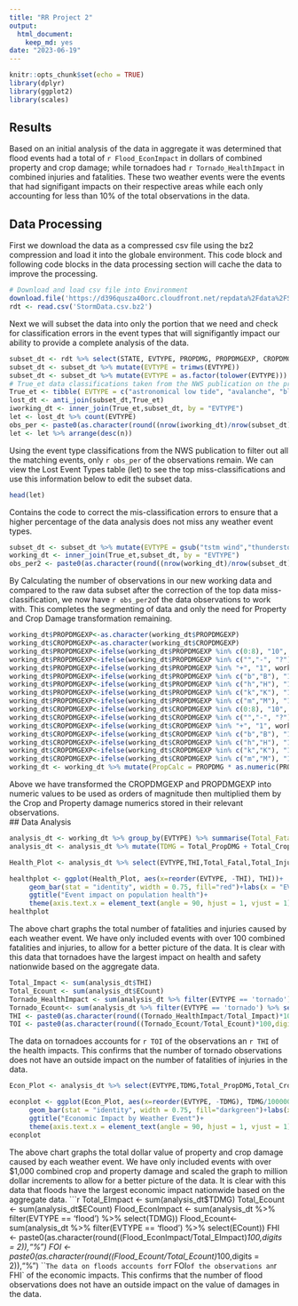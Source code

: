 ```yaml
---
title: "RR Project 2"
output: 
  html_document: 
    keep_md: yes
date: "2023-06-19"
---
```


```r
knitr::opts_chunk$set(echo = TRUE)
library(dplyr)
library(ggplot2)
library(scales)
```
## Results
Based on an initial analysis of the data in aggregate it was determined that flood events had a total of `r Flood_EconImpact` in dollars of combined property and crop damage; while tornadoes had `r Tornado_HealthImpact` in combined injuries and fatalities. These two weather events were the events that had signifigant impacts on their respective areas while each only accounting for less than 10% of the total observations in the data. 

## Data Processing

First we download the data as a compressed csv file using the bz2 compression and load it into the globale environment. This code block and following code blocks in the data processing section will cache the data to improve the processing.

```r
# Download and load csv file into Environment
download.file('https://d396qusza40orc.cloudfront.net/repdata%2Fdata%2FStormData.csv.bz2','./StormData.csv.bz2')
rdt <- read.csv('StormData.csv.bz2')
```

Next we will subset the data into only the portion that we need and check for classification errors in the event types that will signifigantly impact our ability to provide a complete analysis of the data.

```r
subset_dt <- rdt %>% select(STATE, EVTYPE, PROPDMG, PROPDMGEXP, CROPDMG, CROPDMGEXP, FATALITIES, INJURIES)
subset_dt <- subset_dt %>% mutate(EVTYPE = trimws(EVTYPE))
subset_dt <- subset_dt %>% mutate(EVTYPE = as.factor(tolower(EVTYPE)))
# True_et data classifications taken from the NWS publication on the preperation of data.
True_et <- tibble( EVTYPE = c("astronomical low tide", "avalanche", "blizzard", "coastal flood", "cold/wind chill", "debris flow","dense fog",'dense smoke', "drought", "dust devil", "dust storm", "excessive heat", "extreme cold/wind chill", "flash flood", "flood", "freezing fog", "frost/freeze", "funnel cloud","hail", "heat", "heavy rain", "heavy snow", "high surf", "high wind", "hurricane/typhoon", "ice storm", "lakeshore flood", "lake-effect snow", "lightning", "marine hail", "marine high wind", "marine strong wind", "marine thunderstorm wind", "rip current", "seiche", "sleet", "storm tide","strong wind", "thunderstorm wind", "tornado", "tropical depression", "tropical storm","tsunami", "volcanic ash", "waterspout", "wildfire", "winter storm", "winter weather"))
lost_dt <- anti_join(subset_dt,True_et)
iworking_dt <- inner_join(True_et,subset_dt, by = "EVTYPE")
let <- lost_dt %>% count(EVTYPE)
obs_per <- paste0(as.character(round((nrow(iworking_dt)/nrow(subset_dt))*100, digits = 2)),"%")
let <- let %>% arrange(desc(n))

```

Using the event type classifications from the NWS publication to filter out all the matching events, only `r obs_per` of the observations remain. We can view the Lost Event Types table (let) to see the top miss-classifications and use this information below to edit the subset data.
```r
head(let)
```

Contains the code to correct the mis-classification errors to ensure that a higher percentage of the data analysis does not miss any weather event types. 
```r
subset_dt <- subset_dt %>% mutate(EVTYPE = gsub("tstm wind","thunderstorm wind",EVTYPE))
working_dt <- inner_join(True_et,subset_dt, by = "EVTYPE")
obs_per2 <- paste0(as.character(round((nrow(working_dt)/nrow(subset_dt))*100, digits = 2)),"%")
```
By Calculating the number of observations in our new working data and compared to the raw data subset after the correction of the top data miss-classification, we now have `r obs_per2`of the data observations to work with. This completes the segmenting of data and only the need for Property and Crop Damage transformation remaining. 
```r
working_dt$PROPDMGEXP<-as.character(working_dt$PROPDMGEXP)
working_dt$CROPDMGEXP<-as.character(working_dt$CROPDMGEXP)
working_dt$PROPDMGEXP<-ifelse(working_dt$PROPDMGEXP %in% c(0:8), "10", working_dt$PROPDMGEXP)
working_dt$PROPDMGEXP<-ifelse(working_dt$PROPDMGEXP %in% c("","-", "?"), "0", working_dt$PROPDMGEXP)
working_dt$PROPDMGEXP<-ifelse(working_dt$PROPDMGEXP %in% "+", "1", working_dt$PROPDMGEXP)
working_dt$PROPDMGEXP<-ifelse(working_dt$PROPDMGEXP %in% c("b","B"), "1000000000", working_dt$PROPDMGEXP)
working_dt$PROPDMGEXP<-ifelse(working_dt$PROPDMGEXP %in% c("h","H"), "100", working_dt$PROPDMGEXP)
working_dt$PROPDMGEXP<-ifelse(working_dt$PROPDMGEXP %in% c("k","K"), "1000", working_dt$PROPDMGEXP)
working_dt$PROPDMGEXP<-ifelse(working_dt$PROPDMGEXP %in% c("m","M"), "1000000", working_dt$PROPDMGEXP)
working_dt$CROPDMGEXP<-ifelse(working_dt$CROPDMGEXP %in% c(0:8), "10", working_dt$CROPDMGEXP)
working_dt$CROPDMGEXP<-ifelse(working_dt$CROPDMGEXP %in% c("","-", "?"), "0", working_dt$CROPDMGEXP)
working_dt$CROPDMGEXP<-ifelse(working_dt$CROPDMGEXP %in% "+", "1", working_dt$CROPDMGEXP)
working_dt$CROPDMGEXP<-ifelse(working_dt$CROPDMGEXP %in% c("b","B"), "1000000000", working_dt$CROPDMGEXP)
working_dt$CROPDMGEXP<-ifelse(working_dt$CROPDMGEXP %in% c("h","H"), "100", working_dt$CROPDMGEXP)
working_dt$CROPDMGEXP<-ifelse(working_dt$CROPDMGEXP %in% c("k","K"), "1000", working_dt$CROPDMGEXP)
working_dt$CROPDMGEXP<-ifelse(working_dt$CROPDMGEXP %in% c("m","M"), "1000000", working_dt$CROPDMGEXP)
working_dt <- working_dt %>% mutate(PropCalc = PROPDMG * as.numeric(PROPDMGEXP), CropCalc = CROPDMG * as.numeric(CROPDMGEXP))
```
Above we have transformed the CROPDMGEXP and PROPDMGEXP into numeric values to be used as orders of magnitude then multiplied them by the Crop and Property damage numerics stored in their relevant observations.  
## Data Analysis

```r
analysis_dt <- working_dt %>% group_by(EVTYPE) %>% summarise(Total_Fatal = sum(FATALITIES, na.rm = TRUE), Total_Injuries = sum(INJURIES, na.rm = TRUE), Total_PropDMG = sum(PropCalc,na.rm = TRUE), Total_CropDMG = sum(CropCalc,na.rm = TRUE),ECount = n())
analysis_dt <- analysis_dt %>% mutate(TDMG = Total_PropDMG + Total_CropDMG, THI = Total_Fatal+Total_Injuries)

Health_Plot <- analysis_dt %>% select(EVTYPE,THI,Total_Fatal,Total_Injuries,ECount) %>% arrange(desc(THI)) %>% filter(THI > 100)

healthplot <- ggplot(Health_Plot, aes(x=reorder(EVTYPE, -THI), THI))+
     geom_bar(stat = "identity", width = 0.75, fill="red")+labs(x = "EVENT TYPE", y="Combined Total Fatalities and Injuries")+scale_y_continuous(labels = comma)+
     ggtitle("Event impact on population health")+
     theme(axis.text.x = element_text(angle = 90, hjust = 1, vjust = 1),plot.title = element_text(hjust = 0.5))
healthplot
```

The above chart graphs the total number of fatalities and injuries caused by each weather event. We have only included events with over 100 combined fatalities and injuries, to allow for a better picture of the data. It is clear with this data that tornadoes have the largest impact on health and safety nationwide based on the aggregate data. 
```r
Total_Impact <- sum(analysis_dt$THI)
Total_Ecount <- sum(analysis_dt$ECount)
Tornado_HealthImpact <- sum(analysis_dt %>% filter(EVTYPE == 'tornado') %>% select(THI))
Tornado_Ecount<- sum(analysis_dt %>% filter(EVTYPE == 'tornado') %>% select(ECount))
THI <- paste0(as.character(round((Tornado_HealthImpact/Total_Impact)*100,digits = 2)),"%")
TOI <- paste0(as.character(round((Tornado_Ecount/Total_Ecount)*100,digits = 2)),"%")
```
The data on tornadoes accounts for `r TOI` of the observations an `r THI` of the health impacts. This confirms that the number of tornado observations does not have an outside impact on the number of fatalities of injuries in the data. 

```r
Econ_Plot <- analysis_dt %>% select(EVTYPE,TDMG,Total_PropDMG,Total_CropDMG,ECount) %>% arrange(desc(THI)) %>% filter(TDMG > 1000)

econplot <- ggplot(Econ_Plot, aes(x=reorder(EVTYPE, -TDMG), TDMG/1000000))+
     geom_bar(stat = "identity", width = 0.75, fill="darkgreen")+labs(x = "EVENT TYPE", y="Property and Crop Dmg in Millions USD")+scale_y_continuous(labels = label_dollar())+
     ggtitle("Economic Impact by Weather Event")+
     theme(axis.text.x = element_text(angle = 90, hjust = 1, vjust = 1),plot.title = element_text(hjust = 0.5))
econplot
```

The above chart graphs the total dollar value of property and crop damage caused by each weather event. We have only included events with over $1,000 combined crop and property damage and scaled the graph to million dollar increments to allow for a better picture of the data. It is clear with this data that floods have the largest economic impact nationwide based on the aggregate data. 
```r
Total_EImpact <- sum(analysis_dt$TDMG)
Total_Ecount <- sum(analysis_dt$ECount)
Flood_EconImpact <- sum(analysis_dt %>% filter(EVTYPE == 'flood') %>% select(TDMG))
Flood_Ecount<- sum(analysis_dt %>% filter(EVTYPE == 'flood') %>% select(ECount))
FHI <- paste0(as.character(round((Flood_EconImpact/Total_EImpact)*100,digits = 2)),"%")
FOI <- paste0(as.character(round((Flood_Ecount/Total_Ecount)*100,digits = 2)),"%")
```
The data on floods accounts for `r FOI` of the observations an `r FHI` of the economic impacts. This confirms that the number of flood observations does not have an outside impact on the value of damages in the data. 

